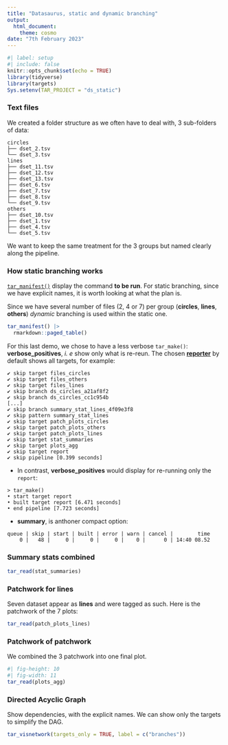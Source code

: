 ```yaml
---
title: "Datasaurus, static and dynamic branching"
output: 
  html_document:
    theme: cosmo
date: "7th February 2023"
---
```


```r
#| label: setup
#| include: false
knitr::opts_chunk$set(echo = TRUE)
library(tidyverse)
library(targets)
Sys.setenv(TAR_PROJECT = "ds_static")
```


### Text files


We created a folder structure as we often have to deal with, 3 sub-folders of data:

```
circles
├── dset_2.tsv
└── dset_3.tsv
lines
├── dset_11.tsv
├── dset_12.tsv
├── dset_13.tsv
├── dset_6.tsv
├── dset_7.tsv
├── dset_8.tsv
└── dset_9.tsv
others
├── dset_10.tsv
├── dset_1.tsv
├── dset_4.tsv
└── dset_5.tsv
```

We want to keep the same treatment for the 3 groups but named clearly along the pipeline. 

### How static branching works

[`tar_manifest()`](https://docs.ropensci.org/targets/reference/tar_manifest.html) display the command **to be run**.
For static branching, since we have explicit names, it is worth looking at what the plan is.

Since we have several number of files (2, 4 or 7) per group (**circles**, **lines**, **others**) _dynamic_ branching is used within the static one.

```r
tar_manifest() |> 
  rmarkdown::paged_table()
```


For this last demo, we chose to have a less verbose `tar_make()`: **verbose_positives**, _i. e_ show only what is re-reun. 
The chosen [**reporter**](https://docs.ropensci.org/targets/reference/tar_make.html) by default shows all targets, for example:


```
✔ skip target files_circles
✔ skip target files_others
✔ skip target files_lines
✔ skip branch ds_circles_a21af8f2
✔ skip branch ds_circles_cc1c954b
[...]
✔ skip branch summary_stat_lines_4f09e3f8
✔ skip pattern summary_stat_lines
✔ skip target patch_plots_circles
✔ skip target patch_plots_others
✔ skip target patch_plots_lines
✔ skip target stat_summaries
✔ skip target plots_agg
✔ skip target report
✔ skip pipeline [0.399 seconds]
```

- In contrast, **verbose_positives** would display for re-running only the `report`:

```
> tar_make()
• start target report
• built target report [6.471 seconds]
• end pipeline [7.723 seconds]
```

- **summary**, is anthoner compact option:

```
queue | skip | start | built | error | warn | cancel |        time
    0 |   48 |     0 |     0 |     0 |    0 |      0 | 14:40 08.52 
```


### Summary stats combined

```r
tar_read(stat_summaries)
```


### Patchwork for lines

Seven dataset appear as **lines** and were tagged as such. Here is the patchwork of the 7 plots:

```r
tar_read(patch_plots_lines)
```



### Patchwork of patchwork

We combined the 3 patchwork into one final plot.


```r
#| fig-height: 10
#| fig-width: 11
tar_read(plots_agg)
```


### Directed Acyclic Graph

Show dependencies, with the explicit names. We can show only the targets to simplify the DAG.

```r
tar_visnetwork(targets_only = TRUE, label = c("branches"))
```


